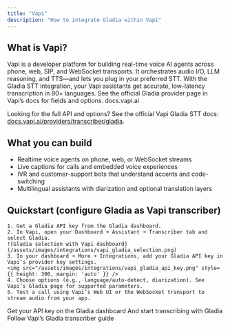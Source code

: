 ```yaml
---
title: "Vapi"
description: "How to integrate Gladia within Vapi"
---
```

## What is Vapi?

Vapi is a developer platform for building real-time voice AI agents across phone, web, SIP, and WebSocket transports. It orchestrates audio I/O, LLM reasoning, and TTS—and lets you plug in your preferred STT. With the Gladia STT integration, your Vapi assistants get accurate, low-latency transcription in 90+ languages. See the official Gladia provider page in Vapi’s docs for fields and options. 
docs.vapi.ai

<Tip> Looking for the full API and options? See the official Vapi Gladia STT docs: [docs.vapi.ai/providers/transcriber/gladia](https://docs.vapi.ai/providers/transcriber/gladia). </Tip>

## What you can build
- Realtime voice agents on phone, web, or WebSocket streams
- Live captions for calls and embedded voice experiences
- IVR and customer-support bots that understand accents and code-switching
- Multilingual assistants with diarization and optional translation layers 

## Quickstart (configure Gladia as Vapi transcriber)
    1. Get a Gladia API key from the Gladia dashboard. 
    2. In Vapi, open your Dashboard ➜ Assistant ➜ Transcriber tab and select Gladia.
    ![Gladia selection with Vapi dashboard](/assets/images/integrations/vapi_gladia_selection.png)
    3. In your dashboard ➜ More ➜ Integrations, add your Gladia API key in Vapi’s provider key settings. 
    <img src="/assets/images/integrations/vapi_gladia_api_key.png" style={{ height: 300, margin: 'auto' }} />
    4. Choose options (e.g., language/auto-detect, diarization). See Vapi’s Gladia page for supported parameters. 
    5. Test a call using Vapi’s Web UI or the WebSocket transport to stream audio from your app. 


<CardGroup cols={3}> 
    <Card title="Get your API key" href="https://app.gladia.io/apikeys" icon="key"> Get your API key on the Gladia dashboard </Card>
    <Card title="Start your Vapi project" icon="headset" href="https://dashboard.vapi.ai" > And start transcribing with Gladia </Card> 
    <Card title="Configure Gladia in Vapi" icon="book" href="https://docs.vapi.ai/providers/transcriber/gladia" > Follow Vapi’s Gladia transcriber guide </Card> 
</CardGroup>